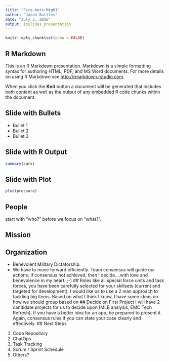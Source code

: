 ```yaml
---
title: "Fire-Ants-Mtg01"
author: "Jason Battles"
date: "July 3, 2016"
output: ioslides_presentation
---
```


```r
knitr::opts_chunk$set(echo = FALSE)
```

## R Markdown

This is an R Markdown presentation. Markdown is a simple formatting syntax for authoring HTML, PDF, and MS Word documents. For more details on using R Markdown see <http://rmarkdown.rstudio.com>.

When you click the **Knit** button a document will be generated that includes both content as well as the output of any embedded R code chunks within the document.

## Slide with Bullets

- Bullet 1
- Bullet 2
- Bullet 3

## Slide with R Output

```r
summary(cars)
```

## Slide with Plot

```r
plot(pressure)
```

## People
start with “who?” before we focus on “what?”.

## Mission
## Organization
- Benevolent Military Dictatorship.  
- We have to move forward efficiently.  Team consensus will guide our actions.  If consensus not achieved, then I decide….with love and benevolence in my heart.  ;-)
## Roles
like all special force units and task forces, you have been carefully selected for your skillsets (current and targeted for development).  I would like us to use a 2 man approach to tackling big items.  Based on what I think I know, I have some ideas on how we should group based on
## Decide on First Project
I will have 2 candidate projects for us to decide upon (MLB analysis, EMC Tech Refresh).  If you have a better idea for an app, be prepared to present it.  Again, consensus rules if you can state your case clearly and effectively.
## Next Steps
1. Code Repository
2. ChatOps
3. Task Tracking
4. Scrum / Sprint Schedule
5. Others?